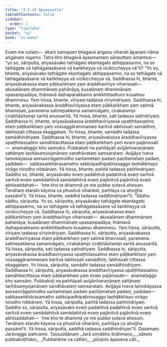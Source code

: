 ```yaml
---
title: "4.5.10 Āpaṇasutta"
tableOfContents: false
sidebar:
  order: 2
type: "tipitaka"
basket: "su"
book: "sn-maha"
---
```



<DynamicBreadcrumb />

<Division number="520" book="sn-maha" bookNo="14" page="197">

<Paragraph number="1178" book="sn-maha">
Evaṃ me sutaṃ—  ekaṃ samayaṃ bhagavā aṅgesu viharati āpaṇaṃ nāma aṅgānaṃ nigamo. Tatra kho bhagavā āyasmantaṃ sāriputtaṃ āmantesi—  “yo so, sāriputta, ariyasāvako tathāgate ekantagato abhippasanno, na so tathāgate vā tathāgatasāsane vā kaṅkheyya vā vicikiccheyya vā”ti?
</Paragraph>

<Paragraph number="1179" book="sn-maha">
“Yo so, bhante, ariyasāvako tathāgate ekantagato abhippasanno, na so tathāgate vā tathāgatasāsane vā kaṅkheyya vā vicikiccheyya vā. Saddhassa hi, bhante, ariyasāvakassa etaṃ pāṭikaṅkhaṃ yaṃ āraddhavīriyo viharissati—  akusalānaṃ dhammānaṃ pahānāya, kusalānaṃ dhammānaṃ upasampadāya, thāmavā daḷhaparakkamo anikkhittadhuro kusalesu dhammesu. Yaṃ hissa, bhante, vīriyaṃ tadassa vīriyindriyaṃ.
</Paragraph>

<Paragraph number="1180" book="sn-maha">
Saddhassa hi, bhante, ariyasāvakassa āraddhavīriyassa etaṃ pāṭikaṅkhaṃ yaṃ satimā bhavissati, paramena satinepakkena samannāgato, cirakatampi cirabhāsitampi saritā anussaritā. Yā hissa, bhante, sati tadassa satindriyaṃ.
</Paragraph>

<Paragraph number="1181" book="sn-maha">
Saddhassa hi, bhante, ariyasāvakassa āraddhavīriyassa upaṭṭhitassatino etaṃ pāṭikaṅkhaṃ yaṃ vossaggārammaṇaṃ karitvā labhissati samādhiṃ, labhissati cittassa ekaggataṃ. Yo hissa, bhante, samādhi tadassa samādhindriyaṃ.
</Paragraph>

<Paragraph number="1182" book="sn-maha">
Saddhassa hi, bhante, ariyasāvakassa āraddhavīriyassa upaṭṭhitassatino samāhitacittassa etaṃ pāṭikaṅkhaṃ yaṃ evaṃ pajānissati—  anamataggo kho saṃsāro. Pubbakoṭi na paññāyati avijjānīvaraṇānaṃ sattānaṃ taṇhāsaṃyojanānaṃ sandhāvataṃ saṃsarataṃ. Avijjāya tveva tamokāyassa asesavirāganirodho santametaṃ padaṃ paṇītametaṃ padaṃ, yadidaṃ—  sabbasaṅkhārasamatho sabbūpadhipaṭinissaggo taṇhākkhayo virāgo nirodho nibbānaṃ. Yā hissa, bhante, paññā tadassa paññindriyaṃ.
</Paragraph>

<Paragraph number="1183" book="sn-maha">
Saddho so, bhante, ariyasāvako evaṃ padahitvā padahitvā evaṃ saritvā saritvā evaṃ samādahitvā samādahitvā evaṃ pajānitvā pajānitvā evaṃ abhisaddahati—  ‘ime kho te dhammā ye me pubbe sutavā ahesuṃ. Tenāhaṃ etarahi kāyena ca phusitvā viharāmi, paññāya ca ativijjha passāmī’ti. Yā hissa, bhante, saddhā tadassa saddhindriyan”ti.
</Paragraph>

<Paragraph number="1184" book="sn-maha">
“Sādhu sādhu, sāriputta. Yo so, sāriputta, ariyasāvako tathāgate ekantagato abhippasanno, na so tathāgate vā tathāgatasāsane vā kaṅkheyya vā vicikiccheyya vā. Saddhassa hi, sāriputta, ariyasāvakassa etaṃ pāṭikaṅkhaṃ yaṃ āraddhavīriyo viharissati—  akusalānaṃ dhammānaṃ pahānāya, kusalānaṃ dhammānaṃ upasampadāya, thāmavā daḷhaparakkamo anikkhittadhuro kusalesu dhammesu. Yaṃ hissa, sāriputta, vīriyaṃ tadassa vīriyindriyaṃ.
</Paragraph>

<Paragraph number="1185" book="sn-maha">
Saddhassa hi, sāriputta, ariyasāvakassa āraddhavīriyassa etaṃ pāṭikaṅkhaṃ yaṃ satimā bhavissati, paramena satinepakkena samannāgato, cirakatampi cirabhāsitampi saritā anussaritā. Yā hissa, sāriputta, sati tadassa satindriyaṃ.
</Paragraph>

<Paragraph number="1186" book="sn-maha">
Saddhassa hi, sāriputta, ariyasāvakassa āraddhavīriyassa upaṭṭhitassatino etaṃ pāṭikaṅkhaṃ yaṃ vossaggārammaṇaṃ karitvā labhissati samādhiṃ, labhissati cittassa ekaggataṃ. Yo hissa, sāriputta, samādhi tadassa samādhindriyaṃ.
</Paragraph>

<Paragraph number="1187" book="sn-maha">
Saddhassa hi, sāriputta, ariyasāvakassa āraddhavīriyassa upaṭṭhitassatino samāhitacittassa etaṃ pāṭikaṅkhaṃ yaṃ evaṃ pajānissati—  anamataggo kho saṃsāro. Pubbakoṭi na paññāyati avijjānīvaraṇānaṃ sattānaṃ taṇhāsaṃyojanānaṃ sandhāvataṃ saṃsarataṃ. Avijjāya tveva tamokāyassa asesavirāganirodho santametaṃ padaṃ paṇītametaṃ padaṃ, yadidaṃ—  sabbasaṅkhārasamatho sabbūpadhipaṭinissaggo taṇhākkhayo virāgo nirodho nibbānaṃ. Yā hissa, sāriputta, paññā tadassa paññindriyaṃ.
</Paragraph>

<Paragraph number="1188" book="sn-maha">
Saddho so, sāriputta, ariyasāvako evaṃ padahitvā padahitvā evaṃ saritvā saritvā evaṃ samādahitvā samādahitvā evaṃ pajānitvā pajānitvā evaṃ abhisaddahati—  ‘ime kho te dhammā ye me pubbe sutavā ahesuṃ. Tenāhaṃ etarahi kāyena ca phusitvā viharāmi, paññāya ca ativijjha passāmī’ti. Yā hissa, sāriputta, saddhā tadassa saddhindriyan”ti.

</Paragraph>
</Division>

<Paragraph number="1189" type="center" book="sn-maha">
Dasamaṃ.



</Paragraph>

<Paragraph number="1190" type="center" book="sn-maha">
Jarāvaggo pañcamo.



</Paragraph>

<Paragraph number="1191" type="center" book="sn-maha">
Tassuddānaṃ


</Paragraph>

<Paragraph number="1192" type="verses" book="sn-maha">
_Jarā uṇṇābho brāhmaṇo,_  
_sāketo pubbakoṭṭhako;_  
_Pubbārāme ca cattāri,_  
_piṇḍolo āpaṇena cāti._
</Paragraph>